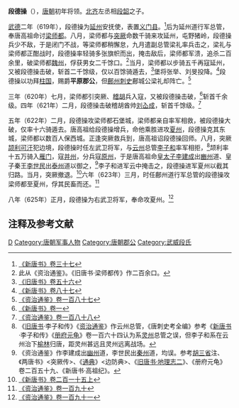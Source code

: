 {{Infobox Biography
| subject_name   = 段德操
| image_name     = 
| image_size     = 
| image_caption  = 
| date_of_birth  = 6世纪
| place_of_birth = 生地不詳
| date_of_death  = 7世纪
| place_of_death = [[唐朝|唐朝]]
| occupation     = [[唐朝|唐朝]]将领
}}

'''段德操'''（{{bd|6世纪||7世纪|catIdx=D}}），[[唐朝|唐朝]]初年将领。[[北齐|北齐]]左丞相[[段韶|段韶]]之子。

[[武德|武德]]二年（619年），段德操为[[延州|延州]]安抚使，表置[[义门县|义门县]]。<ref>[[:s:新唐书/卷37|《新唐书》卷三十七]]</ref>后为延州道行军总管，奉唐高祖命讨[[梁师都|梁师都]]。八月，梁师都与[[突厥|突厥]]命数千骑来攻延州，屯野猪岭，段德操兵少不敌，于是闭门不战，等梁师都稍懈怠，九月遣副总管梁礼率兵击之，梁礼与梁师都正酣战时，段德操率轻骑多张旗帜而出，掩击敌后，梁师都军溃，追杀二百余里，破梁师都[[魏州|魏州]]，俘获男女二千馀口。<ref>此从《资治通鉴》。《旧唐书·梁师都传》作二百余口。</ref>当月，梁师都以步骑五千再寇延州，又被段德操击破，斩首二千馀级，仅以百馀骑遁去，<ref>[[:s:旧唐书/卷56|《旧唐书》卷五十六]]</ref>堡将张举、刘旻投降。<ref>[[:s:新唐书/卷87|《新唐书》卷八十七]]</ref>段德操以功拜[[柱国|柱国]]，赐爵'''平原郡公'''，但[[鄜州|鄜州]][[刺史|刺史]]鄜城公梁礼却阵亡。<ref>[[:s:资治通鉴/卷187|《资治通鉴》卷一百八十七]]</ref>

三年（620年）七月，梁师都引突厥、[[稽胡|稽胡]]兵入寇，又被段德操击破，<ref>[[:s:新唐书/卷1|《新唐书》卷一]]</ref>斩首千余级。四年（621年）二月，段德操击破稽胡酋帅[[刘屳成|刘屳成]]，斩首千馀级。<ref>[[:s:资治通鉴/卷188|《资治通鉴》卷一百八十八]]</ref>

五年（622年）二月，段德操攻梁师都石堡城，梁师都亲自率军相救，被段德操大破，仅率十六骑遁去。唐高祖给段德操增兵，命他乘胜进攻[[夏州|夏州]]，段德操克其东城，梁师都以数百人保西城。正逢突厥救兵到，唐高祖诏段德操回师。八月，突厥[[颉利可汗|颉利可汗]]犯边境，段德操时任左武卫将军，与[[云州|云州]]总管[[李子和|李子和]]率军相拒，<ref>《[[旧唐书|旧唐书]]·李子和传》《[[资治通鉴|资治通鉴]]》作云州总管，《唐刺史考全编》参考《[[新唐书|新唐书]]·李子和传》《[[册府元龟|册府元龟]]》卷一百六十四认为系[[灵州|灵州]]总管之误，但李子和系在云州治下[[榆林|榆林]]归唐，距灵州甚远且灵州远离战场。</ref>颉利率十五万骑入[[雁门|雁门]]，寇[[并州|并州]]，分兵寇[[原州|原州]]，于是唐高祖命[[皇太子|皇太子]][[李建成|李建成]]出[[豳州|豳州]]道、皇子秦王[[李世民|李世民]]出[[泰州|泰州]]道以御之，<ref>《资治通鉴》作李建成出[[幽州|幽州]]道，李世民出[[秦州|秦州]]道，均误。参考[[胡三省|胡三省]]注、《两唐书》<突厥传>、《[[通典|通典]]》<边防典>、《[[:s:旧唐书/卷43|旧唐书·地理志二]]》、《册府元龟》卷二百五十九、《新唐书·高祖纪》。</ref>李子和进军云中掩击之，段德操进军夏州以截其归路。当月，突厥撤退。<ref>[[:s:新唐书/卷215上|《新唐书》卷二百一十五上]]</ref>六年（623年）三月，时任鄜州道行军总管的段德操攻梁师都至夏州，俘其民畜而还。<ref>[[:s:资治通鉴/卷190|《资治通鉴》卷一百九十]]</ref>

八年（625年）正月，段德操为右武卫将军，奉命攻夏州。<ref>[[:s:资治通鉴/卷191|《资治通鉴》卷一百九十一]]</ref>


== 注释及参考文献 ==
{{reflist|2}}

{{DEFAULTSORT:D}}
[[Category:段姓|D]]
[[Category:唐朝军事人物|Category:唐朝军事人物]]
[[Category:唐朝郡公|Category:唐朝郡公]]
[[Category:武威段氏|Category:武威段氏]]